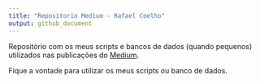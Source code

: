 ```yaml
---
title: "Repositorio Medium - Rafael Coelho"
output: github_document
---
```


Repositório com os meus scripts e bancos de dados (quando pequenos) utilizados nas publicações do [Medium](https://medium.com/@rafacastrocoelhosilva). 

Fique a vontade para utilizar os meus scripts ou banco de dados. 